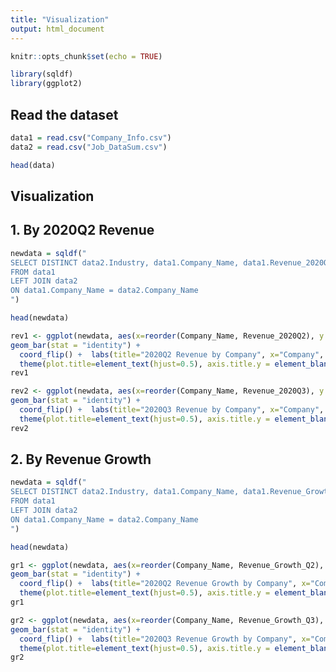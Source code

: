 ```yaml
---
title: "Visualization"
output: html_document
---
```


```r
knitr::opts_chunk$set(echo = TRUE)
```

```r
library(sqldf)
library(ggplot2)
```

## Read the dataset
```r
data1 = read.csv("Company_Info.csv")
data2 = read.csv("Job_DataSum.csv")
```

```r
head(data)
```

## Visualization

## 1. By 2020Q2 Revenue
```r
newdata = sqldf("
SELECT DISTINCT data2.Industry, data1.Company_Name, data1.Revenue_2020Q2, data1.Revenue_2020Q3
FROM data1
LEFT JOIN data2
ON data1.Company_Name = data2.Company_Name
")
```

```r
head(newdata)
```

```r
rev1 <- ggplot(newdata, aes(x=reorder(Company_Name, Revenue_2020Q2), y = Revenue_2020Q2, fill=Industry)) +     
geom_bar(stat = "identity") +
  coord_flip() +  labs(title="2020Q2 Revenue by Company", x="Company", y="Revenue in 2020-Q2 (USD million)") +
  theme(plot.title=element_text(hjust=0.5), axis.title.y = element_blank())
rev1

rev2 <- ggplot(newdata, aes(x=reorder(Company_Name, Revenue_2020Q3), y = Revenue_2020Q3, fill=Industry)) +     
geom_bar(stat = "identity") +
  coord_flip() +  labs(title="2020Q3 Revenue by Company", x="Company", y="Revenue in 2020-Q3 (USD million)") +
  theme(plot.title=element_text(hjust=0.5), axis.title.y = element_blank())
rev2
```

## 2. By Revenue Growth

```r
newdata = sqldf("
SELECT DISTINCT data2.Industry, data1.Company_Name, data1.Revenue_Growth_Q2, data1.Revenue_Growth_Q3
FROM data1
LEFT JOIN data2
ON data1.Company_Name = data2.Company_Name
")
```

```r
head(newdata)
```

```r
gr1 <- ggplot(newdata, aes(x=reorder(Company_Name, Revenue_Growth_Q2), y = Revenue_Growth_Q2, fill = Industry)) +     
geom_bar(stat = "identity") +
  coord_flip() +  labs(title="2020Q2 Revenue Growth by Company", x="Company", y="Revenue Growth (%)") +
  theme(plot.title=element_text(hjust=0.5), axis.title.y = element_blank())
gr1

gr2 <- ggplot(newdata, aes(x=reorder(Company_Name, Revenue_Growth_Q3), y = Revenue_Growth_Q3, fill = Industry)) +     
geom_bar(stat = "identity") +
  coord_flip() +  labs(title="2020Q3 Revenue Growth by Company", x="Company", y="Revenue Growth (%)") +
  theme(plot.title=element_text(hjust=0.5), axis.title.y = element_blank())
gr2
```

